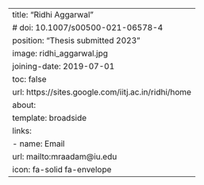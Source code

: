 ---
title: "Ridhi Aggarwal"
# doi: 10.1007/s00500-021-06578-4
position: "Thesis submitted 2023"
image: ridhi_aggarwal.jpg
joining-date: 2019-07-01
toc: false
url: https://sites.google.com/iitj.ac.in/ridhi/home
about:
  template: broadside
links:
  - name: Email
    url: mailto:mraadam@iu.edu
    icon: fa-solid fa-envelope
---